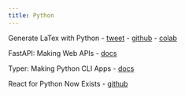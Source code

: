 ```yaml
---
title: Python
---
```


Generate LaTex with Python
- [tweet](https://twitter.com/AlphaSignalAI/status/1627812813115691008?s=20)
- [github](https://t.co/RT3s4nlWRA)
- [colab](https://colab.research.google.com/drive/1MuiawKpVIZ12MWwyYuzZHmbKThdM5wNJ?usp=sharing)

FastAPI: Making Web APIs
- [docs](https://fastapi.tiangolo.com/#create-it)

Typer: Making Python CLI Apps
- [docs](https://typer.tiangolo.com/)

React for Python Now Exists
- [github](https://github.com/reactive-python/reactpy)